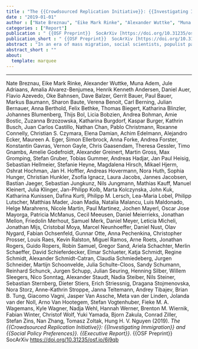 ```yaml
---
title : "The {{Crowdsourced Replication Initiative}}: {{Investigating Immigration}} and {{Social Policy Preferences}}. {{Executive Report}}"
date : "2019-01-01"
author : ["Nate Breznau", "Eike Mark Rinke", "Alexander Wuttke", "Muna Adem", "Jule Adriaans", "Amalia Alvarez-Benjumea", "Henrik Kenneth Andersen", "Daniel Auer", "Flavio Azevedo", "Oke Bahnsen", "Dave Balzer", "Gerrit Bauer", "Paul Bauer", "Markus Baumann", "Sharon Baute", "Verena Benoit", "Carl Berning", "Julian Bernauer", "Anna Berthold", "Felix Bethke", "Thomas Biegert", "Katharina Blinzler", "Johannes Blumenberg", "Thijs Bol", "Licia Bobzien", "Andrea Bohman", "Amie Bostic", "Zuzanna Brzozowska", "Katharina Burgdorf", "Kaspar Burger", "Kathrin Busch", "Juan Carlos Castillo", "Nathan Chan", "Pablo Christmann", "Roxanne Connelly", "Christian S. Czymara", "Elena Damian", "Achim Edelmann", "Alejandro Ecker", "Maureen A. Eger", "Simon Ellerbrock", "Anna Forke", "Andrea Forster", "Konstantin Gavras", "Vernon Gayle", "Chris Gaasendam", "Theresa Gessler", "Timo Gnambs", "Amelie Godefroidt", "Alexander Greinert", "Martin Gross", "Max Gromping", "Stefan Gruber", "Tobias Gummer", "Andreas Hadjar", "Jan Paul Heisig", "Sebastian Hellmeier", "Stefanie Heyne", "Magdalena Hirsch", "Mikael Hjerm", "Oshrat Hochman", "Jan H. Hoffler", "Andreas Hovermann", "Nora Huth", "Sophia Hunger", "Christian Hunkler", "Zsofia Ignacz", "Laura Jacobs", "Jannes Jacobsen", "Bastian Jaeger", "Sebastian Jungkunz", "Nils Jungmann", "Mathias Kauff", "Manuel Kleinert", "Julia Klinger", "Jan-Philipp Kolb", "Marta Kolczynska", "John Kuk", "Katharina Kunissen", "Dafina Kurti", "Philipp M. Lersch", "Lea-Maria Lobel", "Philipp Lutscher", "Matthias Mader", "Joan Madia", "Natalia Malancu", "Luis Maldonado", "Helge Marahrens", "Nicole Martin", "Paul Martinez", "Jochen Mayerl", "Oscar Jose Mayorga", "Patricia McManus", "Cecil Meeusen", "Daniel Meierrieks", "Jonathan Mellon", "Friedolin Merhout", "Samuel Merk", "Daniel Meyer", "Leticia Micheli", "Jonathan Mijs", "Cristobal Moya", "Marcel Neunhoeffer", "Daniel Nust", "Olav Nygard", "Fabian Ochsenfeld", "Gunnar Otte", "Anna Pechenkina", "Christopher Prosser", "Louis Raes", "Kevin Ralston", "Miguel Ramos", "Arne Roets", "Jonathan Rogers", "Guido Ropers", "Robin Samuel", "Gregor Sand", "Ariela Schachter", "Merlin Schaeffer", "David Schieferdecker", "Elmar Schlueter", "Katja Schmidt", "Regine Schmidt", "Alexander Schmidt-Catran", "Claudia Schmiedeberg", "Jurgen Schneider", "Martijn Schoonvelde", "Julia Schulte-Cloos", "Sandy Schumann", "Reinhard Schunck", "Jurgen Schupp", "Julian Seuring", "Henning Silber", "Willem Sleegers", "Nico Sonntag", "Alexander Staudt", "Nadia Steiber", "Nils Steiner", "Sebastian Sternberg", "Dieter Stiers", "Erich Striessnig", "Dragana Stojmenovska", "Nora Storz", "Anne-Kathrin Stroppe", "Janna Teltemann", "Andrey Tibajev", "Brian B. Tung", "Giacomo Vagni", "Jasper Van Assche", "Meta {van der Linden}", "Jolanda {van der Noll}", "Arno Van Hootegem", "Stefan Vogtenhuber", "Fieke M. A. Wagemans", "Kyle Wagner", "Nadja Wehl", "Hannah Werner", "Brenton M. Wiernik", "Fabian Winter", "Christof Wolf", "Yuki Yamada", "Bjorn Zakula", "Conrad Ziller", "Stefan Zins", "Nan Zhang", "Tomasz Zoltak", "Hung H. V. Nguyen"]
categories : ["Report"]
publication : " {{OSF Preprint}}  SocArXiv [https://doi.org/10.31235/osf.io/6j9qb](https://doi.org/10.31235/osf.io/6j9qb)"
publication_short : " {{OSF Preprint}}  SocArXiv [https://doi.org/10.31235/osf.io/6j9qb](https://doi.org/10.31235/osf.io/6j9qb)"
abstract : "In an era of mass migration, social scientists, populist parties and social movements raise concerns over the future of immigration-destination societies. What impacts does this have on policy and social solidarity? Comparative cross-national research, relying mostly on secondary data, has findings in different directions. There is a threat of selective model reporting and lack of replicability. The heterogeneity of countries obscures attempts to clearly define data-generating models. P-hacking and HARKing lurk among standard research practices in this area. This project employs crowdsourcing to address these issues. It draws on replication, deliberation, meta-analysis and harnessing the power of many minds at once. The Crowdsourced Replication Initiative carries two main goals, (a) to better investigate the linkage between immigration and social policy preferences across countries, and (b) to develop crowdsourcing as a social science method. The Executive Report provides short reviews of the area of social policy preferences and immigration, and the methods and impetus behind crowdsourcing plus a description of the entire project. Three main areas of findings will appear in three papers, that are registered as PAPs or in process."
abstract_short : ""
about:
  template: marquee
---
```

---


::: {.callout-note title="How to cite this work"}

Nate Breznau, Eike Mark Rinke, Alexander Wuttke, Muna Adem, Jule Adriaans, Amalia Alvarez-Benjumea, Henrik Kenneth Andersen, Daniel Auer, Flavio Azevedo, Oke Bahnsen, Dave Balzer, Gerrit Bauer, Paul Bauer, Markus Baumann, Sharon Baute, Verena Benoit, Carl Berning, Julian Bernauer, Anna Berthold, Felix Bethke, Thomas Biegert, Katharina Blinzler, Johannes Blumenberg, Thijs Bol, Licia Bobzien, Andrea Bohman, Amie Bostic, Zuzanna Brzozowska, Katharina Burgdorf, Kaspar Burger, Kathrin Busch, Juan Carlos Castillo, Nathan Chan, Pablo Christmann, Roxanne Connelly, Christian S. Czymara, Elena Damian, Achim Edelmann, Alejandro Ecker, Maureen A. Eger, Simon Ellerbrock, Anna Forke, Andrea Forster, Konstantin Gavras, Vernon Gayle, Chris Gaasendam, Theresa Gessler, Timo Gnambs, Amelie Godefroidt, Alexander Greinert, Martin Gross, Max Gromping, Stefan Gruber, Tobias Gummer, Andreas Hadjar, Jan Paul Heisig, Sebastian Hellmeier, Stefanie Heyne, Magdalena Hirsch, Mikael Hjerm, Oshrat Hochman, Jan H. Hoffler, Andreas Hovermann, Nora Huth, Sophia Hunger, Christian Hunkler, Zsofia Ignacz, Laura Jacobs, Jannes Jacobsen, Bastian Jaeger, Sebastian Jungkunz, Nils Jungmann, Mathias Kauff, Manuel Kleinert, Julia Klinger, Jan-Philipp Kolb, Marta Kolczynska, John Kuk, Katharina Kunissen, Dafina Kurti, Philipp M. Lersch, Lea-Maria Lobel, Philipp Lutscher, Matthias Mader, Joan Madia, Natalia Malancu, Luis Maldonado, Helge Marahrens, Nicole Martin, Paul Martinez, Jochen Mayerl, Oscar Jose Mayorga, Patricia McManus, Cecil Meeusen, Daniel Meierrieks, Jonathan Mellon, Friedolin Merhout, Samuel Merk, Daniel Meyer, Leticia Micheli, Jonathan Mijs, Cristobal Moya, Marcel Neunhoeffer, Daniel Nust, Olav Nygard, Fabian Ochsenfeld, Gunnar Otte, Anna Pechenkina, Christopher Prosser, Louis Raes, Kevin Ralston, Miguel Ramos, Arne Roets, Jonathan Rogers, Guido Ropers, Robin Samuel, Gregor Sand, Ariela Schachter, Merlin Schaeffer, David Schieferdecker, Elmar Schlueter, Katja Schmidt, Regine Schmidt, Alexander Schmidt-Catran, Claudia Schmiedeberg, Jurgen Schneider, Martijn Schoonvelde, Julia Schulte-Cloos, Sandy Schumann, Reinhard Schunck, Jurgen Schupp, Julian Seuring, Henning Silber, Willem Sleegers, Nico Sonntag, Alexander Staudt, Nadia Steiber, Nils Steiner, Sebastian Sternberg, Dieter Stiers, Erich Striessnig, Dragana Stojmenovska, Nora Storz, Anne-Kathrin Stroppe, Janna Teltemann, Andrey Tibajev, Brian B. Tung, Giacomo Vagni, Jasper Van Assche, Meta van der Linden, Jolanda van der Noll, Arno Van Hootegem, Stefan Vogtenhuber, Fieke M. A. Wagemans, Kyle Wagner, Nadja Wehl, Hannah Werner, Brenton M. Wiernik, Fabian Winter, Christof Wolf, Yuki Yamada, Bjorn Zakula, Conrad Ziller, Stefan Zins, Nan Zhang, Tomasz Zoltak, Hung H. V. Nguyen (2019). *The {{Crowdsourced Replication Initiative}}: {{Investigating Immigration}} and {{Social Policy Preferences}}. {{Executive Report}}*.  {{OSF Preprint}}  SocArXiv [https://doi.org/10.31235/osf.io/6j9qb](https://doi.org/10.31235/osf.io/6j9qb)

:::

